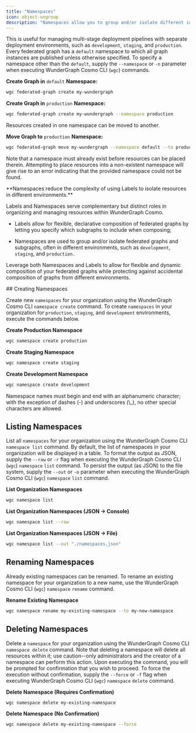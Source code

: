 ```yaml
---
title: "Namespaces"
icon: object-ungroup
description: "Namespaces allow you to group and/or isolate different instances of the same federated graph."
---
```


This is useful for managing multi-stage deployment pipelines with separate deployment environments, such as `development`, `staging`, and `production`. Every federated graph has a `default` namespace to which all graph instances are published unless otherwise specified. To specify a namespace other than the `default`, supply the `--namespace` or `-n` parameter when executing WunderGraph Cosmo CLI (`wgc`) commands.

**Create Graph in** `default` **Namespace:**

```bash
wgc federated-graph create my-wundergraph
```

**Create Graph in** `production` **Namespace:**

```bash
wgc federated-graph create my-wundergraph --namespace production
```

Resources created in one namespace can be moved to another.

**Move Graph to** `production` **Namespace:**

```bash
wgc federated-graph move my-wundergraph --namespace default --to production
```

Note that a namespace must already exist before resources can be placed therein. Attempting to place resources into a non-existent namespace will give rise to an error indicating that the provided namespace could not be found.

<Check>
**Namespaces reduce the complexity of using Labels to isolate resources in different environments.**

Labels and Namespaces serve complementary but distinct roles in organizing and managing resources within WunderGraph Cosmo.

* Labels allow for flexible, declarative composition of federated graphs by letting you specify which subgraphs to include when composing;

* Namespaces are used to group and/or isolate federated graphs and subgraphs, often in different environments, such as `development`, `staging`, and `production.`

Leverage both Namespaces and Labels to allow for flexible and dynamic composition of your federated graphs while protecting against accidental composition of graphs from different environments.

</Check>
## Creating Namespaces

Create new `namespaces` for your organization using the WunderGraph Cosmo CLI `namespace create` command. To create `namespaces` in your organization for `production`, `staging`, and `development` environments, execute the commands below.

**Create Production Namespace**

```bash
wgc namespace create production
```

**Create Staging Namespace**

```bash
wgc namespace create staging
```

**Create Development Namespace**

```bash
wgc namespace create development
```

<Note>
  Namespace names must begin and end with an alphanumeric character; with the exception of dashes (-) and underscores (\_), no other special characters are allowed.
</Note>

## Listing Namespaces

List all `namespaces` for your organization using the WunderGraph Cosmo CLI `namespace list` command. By default, the list of namespaces in your organization will be displayed in a table. To format the output as JSON, supply the `--raw` or `-r` flag when executing the WunderGraph Cosmo CLI (`wgc`) `namespace` `list` command. To persist the output (as JSON) to the file system, supply the `--out` or `-o` parameter when executing the WunderGraph Cosmo CLI (`wgc`) `namespace` `list` command.

**List Organization Namespaces**

```bash
wgc namespace list
```

**List Organization Namespaces (JSON -> Console)**

```bash
wgc namespace list --raw
```

**List Organization Namespaces (JSON -> File)**

```bash
wgc namespace list --out "./namespaces.json"
```

## Renaming Namespaces

Already existing namespaces can be renamed. To rename an existing namespace for your organization to a new name, use the WunderGraph Cosmo CLI (`wgc`) `namespace` `rename` command.

**Rename Existing Namespace**

```bash
wgc namespace rename my-existing-namespace --to my-new-namespace
```

## Deleting Namespaces

Delete a `namespace` for your organization using the WunderGraph Cosmo CLI `namespace delete` command. Note that deleting a namespace will delete all resources within it; use caution--only administrators and the creator of a namespace can perform this action. Upon executing the command, you will be prompted for confirmation that you wish to proceed. To force the execution without confirmation, supply the `--force` or `-f` flag when executing WunderGraph Cosmo CLI (`wgc`) `namespace` `delete` command.

**Delete Namespace (Requires Confirmation)**

```bash
wgc namespace delete my-existing-namespace
```

**Delete Namespace (No Confirmation)**

```bash
wgc namespace delete my-existing-namespace --force
```
